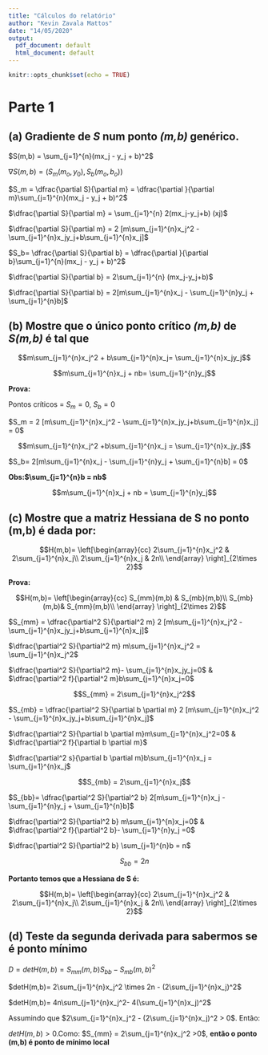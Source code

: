 ---
title: "Cálculos do relatório"
author: "Kevin Zavala Mattos"
date: "14/05/2020"
output:
  pdf_document: default
  html_document: default
---

```{r setup, include=FALSE}
knitr::opts_chunk$set(echo = TRUE)
```

# Parte 1

## (a) Gradiente de *S* num ponto *(m,b)* genérico.

<p> $S(m,b) = \sum_{j=1}^{n}(mx_j - y_j + b)^2$</p>
<p> $\nabla S(m,b) = (S_m(m_o,y_0),S_b(m_o,b_o))$</p>

<p> $S_m = \dfrac{\partial S}{\partial m} = \dfrac{\partial }{\partial m}\sum_{j=1}^{n}(mx_j - y_j + b)^2$ </p>
<p> $\dfrac{\partial S}{\partial m} = \sum_{j=1}^{n} 2(mx_j-y_j+b) (xj)$</p>
<p> $\dfrac{\partial S}{\partial m} = 2 [m\sum_{j=1}^{n}x_j^2 - \sum_{j=1}^{n}x_jy_j+b\sum_{j=1}^{n}x_j]$</p>


<p> $S_b= \dfrac{\partial S}{\partial b} = \dfrac{\partial }{\partial b}\sum_{j=1}^{n}(mx_j - y_j + b)^2$</p>
<p>$\dfrac{\partial S}{\partial b} = 2\sum_{j=1}^{n} (mx_j-y_j+b)$ </p>
<p> $\dfrac{\partial S}{\partial b} = 2[m\sum_{j=1}^{n}x_j - \sum_{j=1}^{n}y_j + \sum_{j=1}^{n}b]$</p>

##  (b) Mostre que o único ponto crítico *(m,b)* de *S(m,b)* é tal que
$$m\sum_{j=1}^{n}x_j^2 + b\sum_{j=1}^{n}x_j= \sum_{j=1}^{n}x_jy_j$$</p>
<p>$$m\sum_{j=1}^{n}x_j + nb= \sum_{j=1}^{n}y_j$$</p>

<p> **Prova:** </p>

<p> Pontos críticos = $S_m = 0$, $S_b=0$</p>
<p> $S_m = 2 [m\sum_{j=1}^{n}x_j^2 - \sum_{j=1}^{n}x_jy_j+b\sum_{j=1}^{n}x_j] = 0$</p>
<p> $$m\sum_{j=1}^{n}x_j^2 +b\sum_{j=1}^{n}x_j = \sum_{j=1}^{n}x_jy_j$$</p>

<p> $S_b=  2[m\sum_{j=1}^{n}x_j - \sum_{j=1}^{n}y_j + \sum_{j=1}^{n}b] = 0$</p>
<p> **Obs:$\sum_{j=1}^{n}b = nb$**<p>
<p> $$m\sum_{j=1}^{n}x_j + nb = \sum_{j=1}^{n}y_j$$</p>

## (c) Mostre que a matriz Hessiana de S no ponto (m,b) é dada por:
<p>$$H(m,b)= \left[\begin{array}{cc}
2\sum_{j=1}^{n}x_j^2 & 2\sum_{j=1}^{n}x_j\\
2\sum_{j=1}^{n}x_j & 2n\\
\end{array}
\right]_{2\times 2}$$</p>

<p> **Prova:** </p>

$$H(m,b)= \left[\begin{array}{cc}
S_{mm}(m,b) & S_{mb}(m,b)\\
S_{mb}(m,b)& S_{mm}(m,b)\\
\end{array}
\right]_{2\times 2}$$

<p> $S_{mm} = \dfrac{\partial^2 S}{\partial^2 m} 2 [m\sum_{j=1}^{n}x_j^2 - \sum_{j=1}^{n}x_jy_j+b\sum_{j=1}^{n}x_j]$</p>
<p> $\dfrac{\partial^2 S}{\partial^2 m} m\sum_{j=1}^{n}x_j^2 = \sum_{j=1}^{n}x_j^2$ </p>
<p> $\dfrac{\partial^2 S}{\partial^2 m}- \sum_{j=1}^{n}x_jy_j=0$ & $\dfrac{\partial^2 f}{\partial^2 m}b\sum_{j=1}^{n}x_j=0$</p>
<p> $$S_{mm} = 2\sum_{j=1}^{n}x_j^2$$</p>


<p> $S_{mb} = \dfrac{\partial^2 S}{\partial b \partial m} 2 [m\sum_{j=1}^{n}x_j^2 - \sum_{j=1}^{n}x_jy_j+b\sum_{j=1}^{n}x_j]$</p>
<p> $\dfrac{\partial^2 S}{\partial b \partial m}m\sum_{j=1}^{n}x_j^2=0$ & $\dfrac{\partial^2 f}{\partial b \partial m}$ </p>
<p> $\dfrac{\partial^2 s}{\partial b \partial m}b\sum_{j=1}^{n}x_j = \sum_{j=1}^{n}x_j$</p>
<p> $$S_{mb} = 2\sum_{j=1}^{n}x_j$$ <p>

<p> $S_{bb}=  \dfrac{\partial^2 S}{\partial^2 b} 2[m\sum_{j=1}^{n}x_j - \sum_{j=1}^{n}y_j + \sum_{j=1}^{n}b]$</p>
<p> $\dfrac{\partial^2 S}{\partial^2 b} m\sum_{j=1}^{n}x_j=0$ & $\dfrac{\partial^2 f}{\partial^2 b}- \sum_{j=1}^{n}y_j =0$</p>
<p> $\dfrac{\partial^2 S}{\partial^2 b} \sum_{j=1}^{n}b = n$</p>
<p> $$S_{bb} = 2n$$</p>

<p> **Portanto temos que a Hessiana de S é:**</p>
$$H(m,b)= \left[\begin{array}{cc}
2\sum_{j=1}^{n}x_j^2 & 2\sum_{j=1}^{n}x_j\\
2\sum_{j=1}^{n}x_j & 2n\\
\end{array}
\right]_{2\times 2}$$


## (d) Teste da segunda derivada para sabermos se é ponto mínimo

<p> $D= detH(m,b)= S_{mm}(m,b)S_{bb} - S_{mb}(m,b)^2$</p>
<p> $detH(m,b)= 2\sum_{j=1}^{n}x_j^2 \times 2n - (2\sum_{j=1}^{n}x_j)^2$ </p>
<p> $detH(m,b)= 4n\sum_{j=1}^{n}x_j^2- 4(\sum_{j=1}^{n}x_j)^2$</p>
<p> Assumindo que $2\sum_{j=1}^{n}x_j^2 - (2\sum_{j=1}^{n}x_j)^2 > 0$. Então:</p>
<p> $detH(m,b)>0$.Como: $S_{mm} = 2\sum_{j=1}^{n}x_j^2 >0$, **então o ponto (m,b) é ponto de mínimo local**</p>


